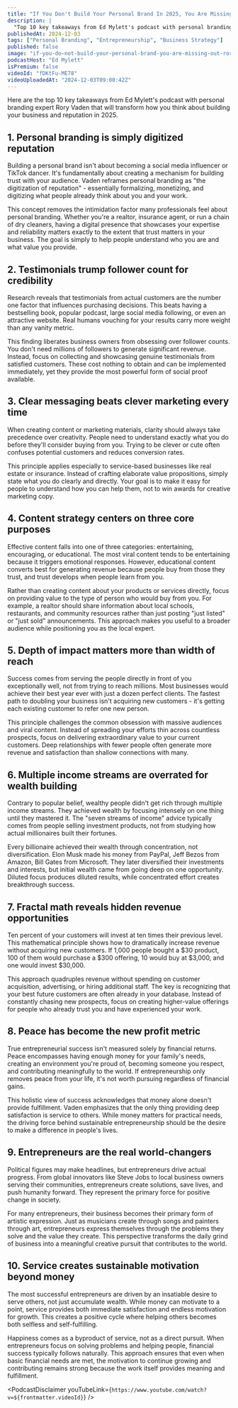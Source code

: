 ```yaml
---
title: "If You Don't Build Your Personal Brand In 2025, You Are Missing Out On THIS! Feat. Rory Vaden"
description: |
  "Top 10 key takeaways from Ed Mylett's podcast with personal branding expert Rory Vaden that will transform how you think about building your business and reputation in 2025."
publishedAt: 2024-12-03
tags: ["Personal Branding", "Entrepreneurship", "Business Strategy"]
published: false
image: "if-you-do–not-build-your-personal-brand-you-are-missing-out-rory-vaden.jpg"
podcastHost: "Ed Mylett"
isPremium: false
videoId: "fDKtFu-ME78"
videoUploadedAt: "2024-12-03T09:00:42Z"
---
```



<PodcastSummaryPageLayout frontmatter={frontmatter}>
Here are the top 10 key takeaways from Ed Mylett's podcast with personal branding expert Rory Vaden that will transform how you think about building your business and reputation in 2025.

## 1. Personal branding is simply digitized reputation

Building a personal brand isn't about becoming a social media influencer or TikTok dancer. It's fundamentally about creating a mechanism for building trust with your audience. Vaden reframes personal branding as "the digitization of reputation" - essentially formalizing, monetizing, and digitizing what people already think about you and your work.

This concept removes the intimidation factor many professionals feel about personal branding. Whether you're a realtor, insurance agent, or run a chain of dry cleaners, having a digital presence that showcases your expertise and reliability matters exactly to the extent that trust matters in your business. The goal is simply to help people understand who you are and what value you provide.

## 2. Testimonials trump follower count for credibility

Research reveals that testimonials from actual customers are the number one factor that influences purchasing decisions. This beats having a bestselling book, popular podcast, large social media following, or even an attractive website. Real humans vouching for your results carry more weight than any vanity metric.

This finding liberates business owners from obsessing over follower counts. You don't need millions of followers to generate significant revenue. Instead, focus on collecting and showcasing genuine testimonials from satisfied customers. These cost nothing to obtain and can be implemented immediately, yet they provide the most powerful form of social proof available.

## 3. Clear messaging beats clever marketing every time

When creating content or marketing materials, clarity should always take precedence over creativity. People need to understand exactly what you do before they'll consider buying from you. Trying to be clever or cute often confuses potential customers and reduces conversion rates.

This principle applies especially to service-based businesses like real estate or insurance. Instead of crafting elaborate value propositions, simply state what you do clearly and directly. Your goal is to make it easy for people to understand how you can help them, not to win awards for creative marketing copy.

## 4. Content strategy centers on three core purposes

Effective content falls into one of three categories: entertaining, encouraging, or educational. The most viral content tends to be entertaining because it triggers emotional responses. However, educational content converts best for generating revenue because people buy from those they trust, and trust develops when people learn from you.

Rather than creating content about your products or services directly, focus on providing value to the type of person who would buy from you. For example, a realtor should share information about local schools, restaurants, and community resources rather than just posting "just listed" or "just sold" announcements. This approach makes you useful to a broader audience while positioning you as the local expert.

## 5. Depth of impact matters more than width of reach

Success comes from serving the people directly in front of you exceptionally well, not from trying to reach millions. Most businesses would achieve their best year ever with just a dozen perfect clients. The fastest path to doubling your business isn't acquiring new customers - it's getting each existing customer to refer one new person.

This principle challenges the common obsession with massive audiences and viral content. Instead of spreading your efforts thin across countless prospects, focus on delivering extraordinary value to your current customers. Deep relationships with fewer people often generate more revenue and satisfaction than shallow connections with many.

## 6. Multiple income streams are overrated for wealth building

Contrary to popular belief, wealthy people didn't get rich through multiple income streams. They achieved wealth by focusing intensely on one thing until they mastered it. The "seven streams of income" advice typically comes from people selling investment products, not from studying how actual millionaires built their fortunes.

Every billionaire achieved their wealth through concentration, not diversification. Elon Musk made his money from PayPal, Jeff Bezos from Amazon, Bill Gates from Microsoft. They later diversified their investments and interests, but initial wealth came from going deep on one opportunity. Diluted focus produces diluted results, while concentrated effort creates breakthrough success.

## 7. Fractal math reveals hidden revenue opportunities

Ten percent of your customers will invest at ten times their previous level. This mathematical principle shows how to dramatically increase revenue without acquiring new customers. If 1,000 people bought a $30 product, 100 of them would purchase a $300 offering, 10 would buy at $3,000, and one would invest $30,000.

This approach quadruples revenue without spending on customer acquisition, advertising, or hiring additional staff. The key is recognizing that your best future customers are often already in your database. Instead of constantly chasing new prospects, focus on creating higher-value offerings for people who already trust you and have experienced your work.

## 8. Peace has become the new profit metric

True entrepreneurial success isn't measured solely by financial returns. Peace encompasses having enough money for your family's needs, creating an environment you're proud of, becoming someone you respect, and contributing meaningfully to the world. If entrepreneurship only removes peace from your life, it's not worth pursuing regardless of financial gains.

This holistic view of success acknowledges that money alone doesn't provide fulfillment. Vaden emphasizes that the only thing providing deep satisfaction is service to others. While money matters for practical needs, the driving force behind sustainable entrepreneurship should be the desire to make a difference in people's lives.

## 9. Entrepreneurs are the real world-changers

Political figures may make headlines, but entrepreneurs drive actual progress. From global innovators like Steve Jobs to local business owners serving their communities, entrepreneurs create solutions, save lives, and push humanity forward. They represent the primary force for positive change in society.

For many entrepreneurs, their business becomes their primary form of artistic expression. Just as musicians create through songs and painters through art, entrepreneurs express themselves through the problems they solve and the value they create. This perspective transforms the daily grind of business into a meaningful creative pursuit that contributes to the world.

## 10. Service creates sustainable motivation beyond money

The most successful entrepreneurs are driven by an insatiable desire to serve others, not just accumulate wealth. While money can motivate to a point, service provides both immediate satisfaction and endless motivation for growth. This creates a positive cycle where helping others becomes both selfless and self-fulfilling.

Happiness comes as a byproduct of service, not as a direct pursuit. When entrepreneurs focus on solving problems and helping people, financial success typically follows naturally. This approach ensures that even when basic financial needs are met, the motivation to continue growing and contributing remains strong because the work itself provides meaning and fulfillment.

<PodcastDisclaimer
  youTubeLink={`https://www.youtube.com/watch?v=${frontmatter.videoId}`}
/>

</PodcastSummaryPageLayout>
